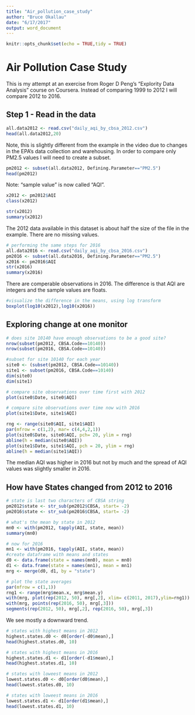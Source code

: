 ```yaml
---
title: "Air_pollution_case_study"
author: "Bruce Okallau"
date: "6/17/2017"
output: word_document
---
```


```r
knitr::opts_chunk$set(echo = TRUE,tidy = TRUE)
```

# Air Pollution Case Study
This is my attempt at an exercise from Roger D Peng's "Explority Data Analysis" course on Coursera. Instead of comparing 1999 to 2012 I will compare 2012 to 2016.

## Step 1 - Read in the data
```r
all.data2012 <- read.csv("daily_aqi_by_cbsa_2012.csv")
head(all.data2012,20)
```

Note, this is slightly different from the example in the video due to changes in the EPA's data collection and warehousing. In order to compare only PM2.5 values I will need to create a subset.

```r
pm2012 <- subset(all.data2012, Defining.Parameter=="PM2.5")
head(pm2012)
```

Note: "sample value" is now called "AQI".

```r
x2012 <- pm2012$AQI
class(x2012)
```

```r
str(x2012)
summary(x2012)
```

The 2012 data available in this dataset is about half the size of the file in the example. There are no missing values.

```r
# performing the same steps for 2016
all.data2016 <- read.csv("daily_aqi_by_cbsa_2016.csv")
pm2016 <- subset(all.data2016, Defining.Parameter=="PM2.5")
x2016 <- pm2016$AQI
str(x2016)
summary(x2016)
```

There are comperable observations in 2016. The difference is that AQI are integers and the sample values are floats.

```r
#visualize the difference in the means, using log transform
boxplot(log10(x2012),log10(x2016))
```

## Exploring change at one monitor
```r
# does site 10140 have enough observations to be a good site?
nrow(subset(pm2012, CBSA.Code==10140))
nrow(subset(pm2016, CBSA.Code==10140))
```

```r
#subset for site 10140 for each year
site0 <- (subset(pm2012, CBSA.Code==10140))
site1 <- subset(pm2016, CBSA.Code==10140)
dim(site0)
dim(site1)
```

```r
# compare site observations over time first with 2012
plot(site0$Date, site0$AQI)
```

```r
# compare site observations over time now with 2016
plot(site1$Date, site1$AQI)
```

```r
rng <- range(site0$AQI, site1$AQI)
par(mfrow = c(1,2), mar= c(4,4,2,1))
plot(site0$Date, site0$AQI, pch= 20, ylim = rng)
abline(h = median(site0$AQI))
plot(site1$Date, site1$AQI, pch = 20, ylim = rng)
abline(h = median(site1$AQI))
```

The median AQI was higher in 2016 but not by much and the spread of AQI values was slightly smaller in 2016.

## How have States changed from 2012 to 2016
```r
# state is last two characters of CBSA string
pm2012$state <- str_sub(pm2012$CBSA, start= -2)
pm2016$state <- str_sub(pm2016$CBSA, start= -2)
```

```r
# what's the mean by state in 2012
mn0 <- with(pm2012, tapply(AQI, state, mean))
summary(mn0)
```

```r
# now for 2016
mn1 <- with(pm2016, tapply(AQI, state, mean))
#create dataframe with means and states
d0 <- data.frame(state = names(mn0), mean = mn0)
d1 <- data.frame(state = names(mn1), mean = mn1)
mrg <- merge(d0, d1, by = "state")
```

```r
# plot the state averages
par(mfrow = c(1,1))
rng1 <- range(mrg$mean.x, mrg$mean.y)
with(mrg, plot(rep(2012, 50), mrg[,2], xlim= c(2011, 2017),ylim=rng1))
with(mrg, points(rep(2016, 50), mrg[,3]))
segments(rep(2012, 50), mrg[,2], rep(2016, 50), mrg[,3])
```

We see mostly a downward trend.

```r
# states with highest means in 2012
highest.states.d0 <- d0[order(-d0$mean),]
head(highest.states.d0, 10)
```

```r
# states with highest means in 2016
highest.states.d1 <- d1[order(-d1$mean),]
head(highest.states.d1, 10)
```

```r
# states with loweest means in 2012
lowest.states.d0 <- d0[order(d0$mean),]
head(lowest.states.d0, 10)
```

```r
# states with loweest means in 2016
lowest.states.d1 <- d1[order(d1$mean),]
head(lowest.states.d1, 10)
```